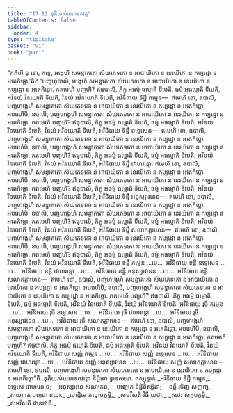 ```yaml
---
title: "17.12 ទុតិយសំឃភេទកវគ្គ"
tableOfContents: false
sidebar:
  order: 4
type: "tipitaka"
basket: "vi"
book: "pari"
---
```



<DynamicBreadcrumb />

<Division number="460" book="pari">

<Paragraph number="2151" book="pari">
“កតិហិ នុ ខោ, ភន្តេ, អង្គេហិ សមន្នាគតោ សំឃភេទកោ ន អាបាយិកោ ន នេរយិកោ ន កប្បដ្ឋោ ន អតេកិច្ឆោ”តិ?
</Paragraph>

<Paragraph number="2152" book="pari">
“បញ្ចហុបាលិ, អង្គេហិ សមន្នាគតោ សំឃភេទកោ ន អាបាយិកោ ន នេរយិកោ ន កប្បដ្ឋោ ន អតេកិច្ឆោ. កតមេហិ បញ្ចហិ? ឥធុបាលិ, ភិក្ខុ អធម្មំ ធម្មោតិ ទីបេតិ, ធម្មំ អធម្មោតិ ទីបេតិ, អវិនយំ វិនយោតិ ទីបេតិ, វិនយំ អវិនយោតិ ទីបេតិ, អវិនិធាយ ទិដ្ឋឹ កម្មេន—  ឥមេហិ ខោ, ឧបាលិ, បញ្ចហង្គេហិ សមន្នាគតោ សំឃភេទកោ ន អាបាយិកោ ន នេរយិកោ ន កប្បដ្ឋោ ន អតេកិច្ឆោ.
</Paragraph>

<Paragraph number="2153" book="pari">
អបរេហិបិ, ឧបាលិ, បញ្ចហង្គេហិ សមន្នាគតោ សំឃភេទកោ ន អាបាយិកោ ន នេរយិកោ ន កប្បដ្ឋោ ន អតេកិច្ឆោ. កតមេហិ បញ្ចហិ? ឥធុបាលិ, ភិក្ខុ អធម្មំ ធម្មោតិ ទីបេតិ, ធម្មំ អធម្មោតិ ទីបេតិ, អវិនយំ វិនយោតិ ទីបេតិ, វិនយំ អវិនយោតិ ទីបេតិ, អវិនិធាយ ទិដ្ឋឹ ឧទ្ទេសេន—  ឥមេហិ ខោ, ឧបាលិ, បញ្ចហង្គេហិ សមន្នាគតោ សំឃភេទកោ ន អាបាយិកោ ន នេរយិកោ ន កប្បដ្ឋោ ន អតេកិច្ឆោ.
</Paragraph>

<Paragraph number="2154" book="pari">
អបរេហិបិ, ឧបាលិ, បញ្ចហង្គេហិ សមន្នាគតោ សំឃភេទកោ ន អាបាយិកោ ន នេរយិកោ ន កប្បដ្ឋោ ន អតេកិច្ឆោ. កតមេហិ បញ្ចហិ? ឥធុបាលិ, ភិក្ខុ អធម្មំ ធម្មោតិ ទីបេតិ, ធម្មំ អធម្មោតិ ទីបេតិ, អវិនយំ វិនយោតិ ទីបេតិ, វិនយំ អវិនយោតិ ទីបេតិ, អវិនិធាយ ទិដ្ឋឹ វោហរន្តោ. ឥមេហិ ខោ, ឧបាលិ, បញ្ចហង្គេហិ សមន្នាគតោ សំឃភេទកោ ន អាបាយិកោ ន នេរយិកោ ន កប្បដ្ឋោ ន អតេកិច្ឆោ.
</Paragraph>

<Paragraph number="2155" book="pari">
អបរេហិបិ, ឧបាលិ, បញ្ចហង្គេហិ សមន្នាគតោ សំឃភេទកោ ន អាបាយិកោ ន នេរយិកោ ន កប្បដ្ឋោ ន អតេកិច្ឆោ. កតមេហិ បញ្ចហិ? ឥធុបាលិ, ភិក្ខុ អធម្មំ ធម្មោតិ ទីបេតិ, ធម្មំ អធម្មោតិ ទីបេតិ, អវិនយំ វិនយោតិ ទីបេតិ, វិនយំ អវិនយោតិ ទីបេតិ, អវិនិធាយ ទិដ្ឋឹ អនុស្សាវនេន—  ឥមេហិ ខោ, ឧបាលិ, បញ្ចហង្គេហិ សមន្នាគតោ សំឃភេទកោ ន អាបាយិកោ ន នេរយិកោ ន កប្បដ្ឋោ ន អតេកិច្ឆោ.
</Paragraph>

<Paragraph number="2156" book="pari">
អបរេហិបិ, ឧបាលិ, បញ្ចហង្គេហិ សមន្នាគតោ សំឃភេទកោ ន អាបាយិកោ ន នេរយិកោ ន កប្បដ្ឋោ ន អតេកិច្ឆោ. កតមេហិ បញ្ចហិ? ឥធុបាលិ, ភិក្ខុ អធម្មំ ធម្មោតិ ទីបេតិ, ធម្មំ អធម្មោតិ ទីបេតិ, អវិនយំ វិនយោតិ ទីបេតិ, វិនយំ អវិនយោតិ ទីបេតិ, អវិនិធាយ ទិដ្ឋឹ សលាកគ្គាហេន—  ឥមេហិ ខោ, ឧបាលិ, បញ្ចហង្គេហិ សមន្នាគតោ សំឃភេទកោ ន អាបាយិកោ ន នេរយិកោ ន កប្បដ្ឋោ ន អតេកិច្ឆោ.
</Paragraph>

<Paragraph number="2157" book="pari">
អបរេហិបិ, ឧបាលិ, បញ្ចហង្គេហិ សមន្នាគតោ សំឃភេទកោ ន អាបាយិកោ ន នេរយិកោ ន កប្បដ្ឋោ ន អតេកិច្ឆោ. កតមេហិ បញ្ចហិ? ឥធុបាលិ, ភិក្ខុ អធម្មំ ធម្មោតិ ទីបេតិ, ធម្មំ អធម្មោតិ ទីបេតិ, អវិនយំ វិនយោតិ ទីបេតិ, វិនយំ អវិនយោតិ ទីបេតិ, អវិនិធាយ ខន្តឹ កម្មេន …បេ…  អវិនិធាយ ខន្តឹ ឧទ្ទេសេន …បេ…  អវិនិធាយ ខន្តឹ វោហរន្តោ …បេ…  អវិនិធាយ ខន្តឹ អនុស្សាវនេន …បេ…  អវិនិធាយ ខន្តឹ សលាកគ្គាហេន—  ឥមេហិ ខោ, ឧបាលិ, បញ្ចហង្គេហិ សមន្នាគតោ សំឃភេទកោ ន អាបាយិកោ ន នេរយិកោ ន កប្បដ្ឋោ ន អតេកិច្ឆោ.
</Paragraph>

<Paragraph number="2158" book="pari">
អបរេហិបិ, ឧបាលិ, បញ្ចហង្គេហិ សមន្នាគតោ សំឃភេទកោ ន អាបាយិកោ ន នេរយិកោ ន កប្បដ្ឋោ ន អតេកិច្ឆោ. កតមេហិ បញ្ចហិ? ឥធុបាលិ, ភិក្ខុ អធម្មំ ធម្មោតិ ទីបេតិ, ធម្មំ អធម្មោតិ ទីបេតិ, អវិនយំ វិនយោតិ ទីបេតិ, វិនយំ អវិនយោតិ ទីបេតិ, អវិនិធាយ រុចឹ កម្មេន …បេ…  អវិនិធាយ រុចឹ ឧទ្ទេសេន …បេ…  អវិនិធាយ រុចឹ វោហរន្តោ …បេ…  អវិនិធាយ រុចឹ អនុស្សាវនេន …បេ…  អវិនិធាយ រុចឹ សលាកគ្គាហេន—  ឥមេហិ ខោ, ឧបាលិ, បញ្ចហង្គេហិ សមន្នាគតោ សំឃភេទកោ ន អាបាយិកោ ន នេរយិកោ ន កប្បដ្ឋោ ន អតេកិច្ឆោ.
</Paragraph>

<Paragraph number="2159" book="pari">
អបរេហិបិ, ឧបាលិ, បញ្ចហង្គេហិ សមន្នាគតោ សំឃភេទកោ ន អាបាយិកោ ន នេរយិកោ ន កប្បដ្ឋោ ន អតេកិច្ឆោ. កតមេហិ បញ្ចហិ? ឥធុបាលិ, ភិក្ខុ អធម្មំ ធម្មោតិ ទីបេតិ, ធម្មំ អធម្មោតិ ទីបេតិ, អវិនយំ វិនយោតិ ទីបេតិ, វិនយំ អវិនយោតិ ទីបេតិ, អវិនិធាយ សញ្ញំ កម្មេន …បេ…  អវិនិធាយ សញ្ញំ ឧទ្ទេសេន …បេ…  អវិនិធាយ សញ្ញំ វោហរន្តោ …បេ…  អវិនិធាយ សញ្ញំ អនុស្សាវនេន …បេ…  អវិនិធាយ សញ្ញំ សលាកគ្គាហេន—  ឥមេហិ ខោ, ឧបាលិ, បញ្ចហង្គេហិ សមន្នាគតោ សំឃភេទកោ ន អាបាយិកោ ន នេរយិកោ ន កប្បដ្ឋោ ន អតេកិច្ឆោ”តិ.

</Paragraph>
</Division>

<Paragraph number="2160" type="center" book="pari">
ទុតិយសំឃភេទកវគ្គោ និដ្ឋិតោ ទ្វាទសមោ.



</Paragraph>

<Paragraph number="2161" type="center" book="pari">
តស្សុទ្ទានំ


</Paragraph>

<Paragraph number="2162" type="verses" book="pari">
_អវិនិធាយ ទិដ្ឋឹ កម្មេន,_  
ឧទ្ទេសេ វោហរេន ច;_  
_អនុស្សាវនេ សលាកេន,_  
_បញ្ចេតេ ទិដ្ឋិនិស្សិតា;_  
_ខន្តឹ រុចិញ្ច សញ្ញញ្ច,_  
_តយោ តេ បញ្ចធា នយា._  

</Paragraph>

<Paragraph number="2163" type="verses" book="pari">
_ហេដ្ឋិមេ កណ្ហបក្ខម្ហិ,_  
_សមវីសតិ វិធី យថា;_  
_តថេវ សុក្កបក្ខម្ហិ,_  
_សមវីសតិ ជានថាតិ._
</Paragraph>